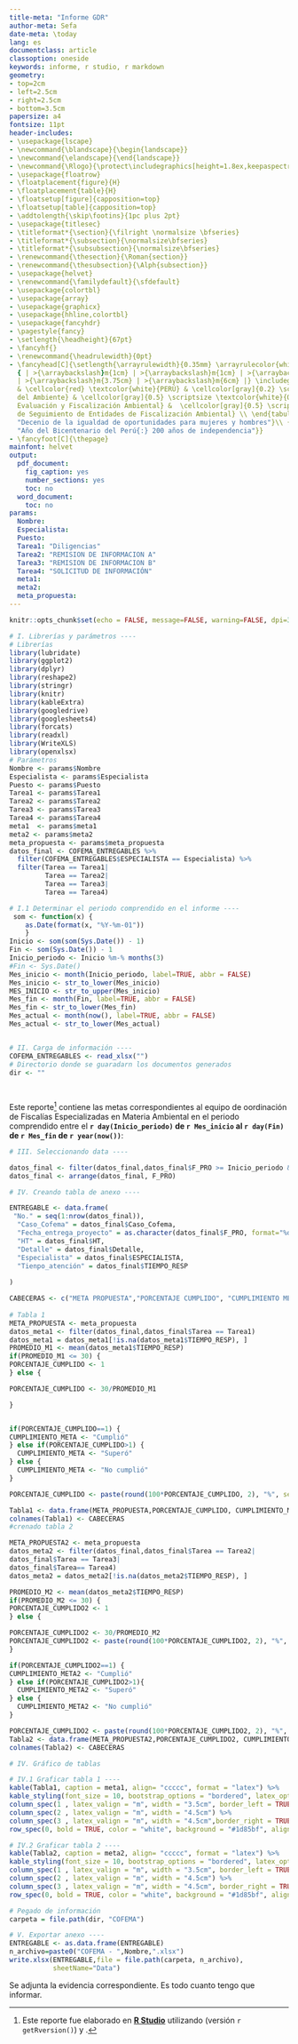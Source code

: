 ---
title-meta: "Informe GDR"
author-meta: Sefa
date-meta: \today
lang: es
documentclass: article
classoption: oneside
keywords: informe, r studio, r markdown
geometry:
- top=2cm
- left=2.5cm
- right=2.5cm
- bottom=3.5cm
papersize: a4
fontsize: 11pt
header-includes:
- \usepackage{lscape}
- \newcommand{\blandscape}{\begin{landscape}}
- \newcommand{\elandscape}{\end{landscape}}
- \newcommand{\Rlogo}{\protect\includegraphics[height=1.8ex,keepaspectratio]{Rlogo.png}}
- \usepackage{floatrow}
- \floatplacement{figure}{H}
- \floatplacement{table}{H}
- \floatsetup[figure]{capposition=top}
- \floatsetup[table]{capposition=top}
- \addtolength{\skip\footins}{1pc plus 2pt}
- \usepackage{titlesec}
- \titleformat*{\section}{\filright \normalsize \bfseries}
- \titleformat*{\subsection}{\normalsize\bfseries}
- \titleformat*{\subsubsection}{\normalsize\bfseries}
- \renewcommand{\thesection}{\Roman{section}}
- \renewcommand{\thesubsection}{\Alph{subsection}}
- \usepackage{helvet}
- \renewcommand{\familydefault}{\sfdefault}
- \usepackage{colortbl}
- \usepackage{array}
- \usepackage{graphicx}
- \usepackage{hhline,colortbl}
- \usepackage{fancyhdr}
- \pagestyle{fancy}
- \setlength{\headheight}{67pt}
- \fancyhf{}
- \renewcommand{\headrulewidth}{0pt}
- \fancyhead[C]{\setlength{\arrayrulewidth}{0.35mm} \arrayrulecolor{white} \begin{tabular}
  { | >{\arraybackslash}m{1cm} | >{\arraybackslash}m{1cm} | >{\arraybackslash}m{2cm}
  | >{\arraybackslash}m{3.75cm} | >{\arraybackslash}m{6cm} |} \includegraphics[width=1cm]{peru}
  & \cellcolor{red} \textcolor{white}{PERÚ} & \cellcolor[gray]{0.2} \scriptsize \textcolor{white}{Ministerio
  del Ambiente} & \cellcolor[gray]{0.5} \scriptsize \textcolor{white}{Organismo de
  Evaluación y Fiscalización Ambiental} &  \cellcolor[gray]{0.5} \scriptsize \textcolor{white}{Subdirección
  de Seguimiento de Entidades de Fiscalización Ambiental} \\ \end{tabular}\\ \vspace{3mm}{\scriptsize
  "Decenio de la igualdad de oportunidades para mujeres y hombres"}\\ {\scriptsize
  "Año del Bicentenario del Perú{:} 200 años de independencia"}}
- \fancyfoot[C]{\thepage}
mainfont: helvet
output:
  pdf_document:
    fig_caption: yes
    number_sections: yes
    toc: no
  word_document:
    toc: no
params:
  Nombre: 
  Especialista: 
  Puesto: 
  Tarea1: "Diligencias"
  Tarea2: "REMISION DE INFORMACION A"
  Tarea3: "REMISION DE INFORMACION B"
  Tarea4: "SOLICITUD DE INFORMACIÓN"
  meta1: 
  meta2: 
  meta_propuesta: 
---

```{r opciones de cada chunk de código, echo=FALSE}
knitr::opts_chunk$set(echo = FALSE, message=FALSE, warning=FALSE, dpi=300)
```


```{r}
# I. Librerías y parámetros ----
# Librerías
library(lubridate)
library(ggplot2)
library(dplyr)
library(reshape2)
library(stringr)
library(knitr)
library(kableExtra)
library(googledrive)
library(googlesheets4)
library(forcats)
library(readxl)
library(WriteXLS)
library(openxlsx)
# Parámetros
Nombre <- params$Nombre
Especialista <- params$Especialista
Puesto <- params$Puesto
Tarea1 <- params$Tarea1
Tarea2 <- params$Tarea2
Tarea3 <- params$Tarea3
Tarea4 <- params$Tarea4
meta1  <- params$meta1
meta2 <- params$meta2
meta_propuesta <- params$meta_propuesta
datos_final <- COFEMA_ENTREGABLES %>% 
  filter(COFEMA_ENTREGABLES$ESPECIALISTA == Especialista) %>% 
  filter(Tarea == Tarea1|
         Tarea == Tarea2|
         Tarea == Tarea3|
         Tarea == Tarea4)

# I.1 Determinar el periodo comprendido en el informe ----
 som <- function(x) {
    as.Date(format(x, "%Y-%m-01"))
    }
Inicio <- som(som(Sys.Date()) - 1)
Fin <- som(Sys.Date()) - 1
Inicio_periodo <- Inicio %m-% months(3)
#Fin <- Sys.Date()
Mes_inicio <- month(Inicio_periodo, label=TRUE, abbr = FALSE)
Mes_inicio <- str_to_lower(Mes_inicio)
MES_INICIO <- str_to_upper(Mes_inicio)
Mes_fin <- month(Fin, label=TRUE, abbr = FALSE)
Mes_fin <- str_to_lower(Mes_fin)
Mes_actual <- month(now(), label=TRUE, abbr = FALSE)
Mes_actual <- str_to_lower(Mes_actual)


# II. Carga de información ----
COFEMA_ENTREGABLES <- read_xlsx("")
# Directorio donde se guaradarn los documentos generados
dir <- ""

  
```

\centerline{\textbf{Informe GDR}}
\vspace{3mm}
\begin{tabular}
{ p{4cm}  p{0.4cm}  p{12cm} }
\textbf{Nombres y Apellidos} & : & \textbf{`r Nombre`}\\
& & \text{`r Puesto`} \\
& & \\
\textbf{Asunto} & : & \text{Reporte de cumplimiento GDR - Primer avance}\\
& & \\
\textbf{Referencia} & : & \text{Gestión de rendimiento de OEFA}\\
& & \\
\textbf{Fecha} & : & Jesús María, `r day(now())` de `r Mes_actual` de `r year(now())` \\
& & \\
\hline
\end{tabular}
\vspace{1mm}
\normalsize


Este reporte[^1] contiene las metas correspondientes al equipo de oordinación de Fiscalías Especializadas en Materia Ambiental en el periodo comprendido entre el **`r day(Inicio_periodo)` de `r Mes_inicio` al `r day(Fin)` de `r Mes_fin` de `r year(now())`**:


```{r}
# III. Seleccionando data ----

datos_final <- filter(datos_final,datos_final$F_PRO >= Inicio_periodo & datos_final$F_PRO <= Fin)
datos_final <- arrange(datos_final, F_PRO)

# IV. Creando tabla de anexo ----

ENTREGABLE <- data.frame(
 "No." = seq(1:nrow(datos_final)),
  "Caso_Cofema" = datos_final$Caso_Cofema,
  "Fecha_entrega_proyecto" = as.character(datos_final$F_PRO, format="%d/%m/%Y"),
  "HT" = datos_final$HT,
  "Detalle" = datos_final$Detalle,
  "Especialista" = datos_final$ESPECIALISTA,
  "Tienpo_atención" = datos_final$TIEMPO_RESP
  
)

CABECERAS <- c("META PROPUESTA","PORCENTAJE CUMPLIDO", "CUMPLIMIENTO META")
  
# Tabla 1
META_PROPUESTA <- meta_propuesta
datos_meta1 <- filter(datos_final,datos_final$Tarea == Tarea1)
datos_meta1 = datos_meta1[!is.na(datos_meta1$TIEMPO_RESP), ]
PROMEDIO_M1 <- mean(datos_meta1$TIEMPO_RESP)
if(PROMEDIO_M1 <= 30) {
PORCENTAJE_CUMPLIDO <- 1
} else {

PORCENTAJE_CUMPLIDO <- 30/PROMEDIO_M1

}


if(PORCENTAJE_CUMPLIDO==1) {
CUMPLIMIENTO_META <- "Cumplió"
} else if(PORCENTAJE_CUMPLIDO>1) {
  CUMPLIMIENTO_META <- "Superó"
} else {
  CUMPLIMIENTO_META <- "No cumplió"
}

PORCENTAJE_CUMPLIDO <- paste(round(100*PORCENTAJE_CUMPLIDO, 2), "%", sep="")

Tabla1 <- data.frame(META_PROPUESTA,PORCENTAJE_CUMPLIDO, CUMPLIMIENTO_META)
colnames(Tabla1) <- CABECERAS
#crenado tabla 2

META_PROPUESTA2 <- meta_propuesta
datos_meta2 <- filter(datos_final,datos_final$Tarea == Tarea2| 
datos_final$Tarea == Tarea3| 
datos_final$Tarea== Tarea4)
datos_meta2 = datos_meta2[!is.na(datos_meta2$TIEMPO_RESP), ]

PROMEDIO_M2 <- mean(datos_meta2$TIEMPO_RESP)
if(PROMEDIO_M2 <= 30) {
PORCENTAJE_CUMPLIDO2 <- 1
} else {

PORCENTAJE_CUMPLIDO2 <- 30/PROMEDIO_M2
PORCENTAJE_CUMPLIDO2 <- paste(round(100*PORCENTAJE_CUMPLIDO2, 2), "%", sep="")
}

if(PORCENTAJE_CUMPLIDO2==1) {
CUMPLIMIENTO_META2 <- "Cumplió"
} else if(PORCENTAJE_CUMPLIDO2>1){
  CUMPLIMIENTO_META2 <- "Superó"
} else {
  CUMPLIMIENTO_META2 <- "No cumplió"
}

PORCENTAJE_CUMPLIDO2 <- paste(round(100*PORCENTAJE_CUMPLIDO2, 2), "%", sep="")
Tabla2 <- data.frame(META_PROPUESTA2,PORCENTAJE_CUMPLIDO2, CUMPLIMIENTO_META2)
colnames(Tabla2) <- CABECERAS
```

```{r}
# IV. Gráfico de tablas

# IV.1 Graficar tabla 1 ----
kable(Tabla1, caption = meta1, align= "ccccc", format = "latex") %>%
kable_styling(font_size = 10, bootstrap_options = "bordered", latex_options = "HOLD_position", full_width = FALSE) %>%
column_spec(1 , latex_valign = "m", width = "3.5cm", border_left = TRUE) %>%
column_spec(2 , latex_valign = "m", width = "4.5cm") %>%
column_spec(3 , latex_valign = "m", width = "4.5cm",border_right = TRUE) %>%
row_spec(0, bold = TRUE, color = "white", background = "#1d85bf", align = "c")

# IV.2 Graficar tabla 2 ----
kable(Tabla2, caption = meta2, align= "ccccc", format = "latex") %>%
kable_styling(font_size = 10, bootstrap_options = "bordered", latex_options = "HOLD_position", full_width = FALSE) %>%
column_spec(1 , latex_valign = "m", width = "3.5cm", border_left = TRUE) %>%
column_spec(2 , latex_valign = "m", width = "4.5cm") %>%
column_spec(3 , latex_valign = "m", width = "4.5cm", border_right = TRUE) %>%
row_spec(0, bold = TRUE, color = "white", background = "#1d85bf", align = "c")

# Pegado de información
carpeta = file.path(dir, "COFEMA")

# V. Exportar anexo ----
ENTREGABLE <- as.data.frame(ENTREGABLE)
n_archivo=paste0("COFEMA - ",Nombre,".xlsx")
write.xlsx(ENTREGABLE,file = file.path(carpeta, n_archivo),
           sheetName="Data")

```

\vspace{5mm}

Se adjunta la evidencia correspondiente. Es todo cuanto tengo que informar.

[^1]: Este reporte fue elaborado en **[R Studio](https://rstudio.com/)** utilizando [\Rlogo](https://www.r-project.org/) (versión `r getRversion()`) y [\LaTeX](https://www.latex-project.org/).

